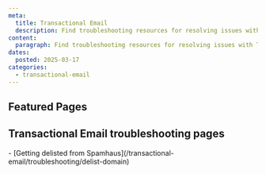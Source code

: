 ```yaml
---
meta:
  title: Transactional Email
  description: Find troubleshooting resources for resolving issues with Transactional Email.
content:
  paragraph: Find troubleshooting resources for resolving issues with Transactional Email.
dates:
  posted: 2025-03-17
categories:
  - transactional-email
---
```


<ProductHeader
  productName="Transactional Email troubleshooting"
  productLogo="transactionalEmail"
  description="Discover how to solve the most common issues in Scaleway Transactional Email."
/>

## Featured Pages

<Grid>
    <DefaultCard
      title="Transactional Email FAQ"
      description="General info on Transactional Email"
      url="/transactional-email/faq"
      label="See more"
    />
    <DefaultCard
      title="Transactional Email capabilities and limits"
      description="Limitations of Scaleway TEM"
      url="/transactional-email/reference-content/tem-capabilities-and-limits/"
      label="See more"
    />
    <DefaultCard
      title="Setting up SMTP"
      description="Guide to configure SMTP on TEM"
      url="/transactional-email/reference-content/smtp-configuration/"
      label="See more"
    />
</Grid>
<Grid>
    <DefaultCard
      title="Understanding your domain reputation score"
      description="Tips to protect domain reputation"
      url="/transactional-email/reference-content/understanding-tem-reputation-score/"
      label="See more"
    />
    <DefaultCard
      title="Protecting your domain's reputation with progressive emailing"
      description="How Scaleway protects your domain's reputation"
      url="/transactional-email/reference-content/protecting-your-domain-reputation/"
      label="See more"
    />
</Grid>

## Transactional Email troubleshooting pages

<LinksList>
  - [Getting delisted from Spamhaus](/transactional-email/troubleshooting/delist-domain)
</LinksList>
